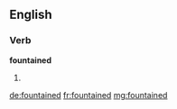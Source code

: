 ==English==

===Verb===
'''fountained'''

# {{past of|[[fountain]]}}

[[de:fountained]]
[[fr:fountained]]
[[mg:fountained]]
